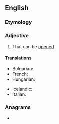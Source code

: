 ==English==

===Etymology===
{{suffix|en|open|able}}

===Adjective===
{{en-adj}}

# That can be [[opened]]

====Translations====
{{trans-top|that can be opened}}
* Bulgarian: {{t|bg|отваряем|m|sc=Cyrl}}
* French: {{t+|fr|ouvrable}}
* Hungarian: {{t|hu|kinyitható}}
{{trans-mid}}
* Icelandic: {{t|is|opnanlegur}}
* Italian: {{t|it|apribile}}
{{trans-bottom}}

===Anagrams===
* {{anagrams|en|bean pole|bean-pole|beanpole}}